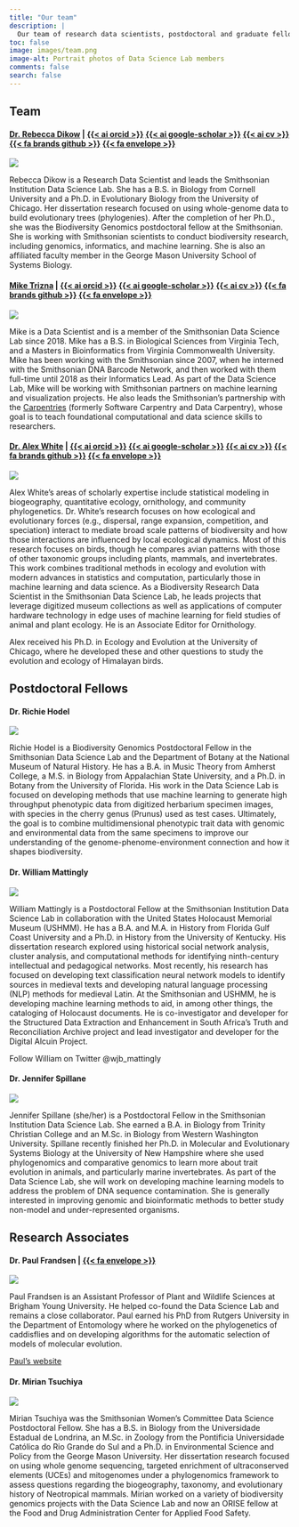 ```yaml
---
title: "Our team"
description: |
  Our team of research data scientists, postdoctoral and graduate fellows, academic interns, and research associates
toc: false
image: images/team.png
image-alt: Portrait photos of Data Science Lab members
comments: false
search: false
---
```

## Team
#### [**Dr. Rebecca Dikow**](https://profiles.si.edu/display/nDikowR9182012) |  [{{< ai orcid >}}](https://orcid.org/0000-0001-9668-3683) [{{< ai google-scholar >}}](https://scholar.google.com/citations?user=gBRB_OkAAAAJ&hl=en&oi=ao) [{{< ai cv >}}]() [{{< fa brands github >}}](https://github.com/rdikow) [{{< fa envelope >}}](mailto:dikowr@si.edu)  
  

::: {.column-margin}
![](images/headshots/Rebecca.jpeg)
:::

Rebecca Dikow is a Research Data Scientist and leads the Smithsonian Institution Data Science Lab. She has a B.S. in Biology from Cornell University and a Ph.D. in Evolutionary Biology from the University of Chicago. Her dissertation research focused on using whole-genome data to build evolutionary trees (phylogenies). After the completion of her Ph.D., she was the Biodiversity Genomics postdoctoral fellow at the Smithsonian. She is working with Smithsonian scientists to conduct biodiversity research, including genomics, informatics, and machine learning. She is also an affiliated faculty member in the George Mason University School of Systems Biology.

#### [**Mike Trizna**](https://profiles.si.edu/display/nTRIZNAM5302007) |  [{{< ai orcid >}}](https://orcid.org/0000-0002-0537-8382) [{{< ai google-scholar >}}](https://scholar.google.com/citations?user=dBG05GYAAAAJ&hl=en&oi=sra) [{{< ai cv >}}]() [{{< fa brands github >}}](https://github.com/miketrizna) [{{< fa envelope >}}](mailto:triznam@si.edu)

::: {.column-margin}
![](images/headshots/Mike.jpeg)
:::

Mike is a Data Scientist and is a member of the Smithsonian Data Science Lab since 2018. Mike has a B.S. in Biological Sciences from Virginia Tech, and a Masters in Bioinformatics from Virginia Commonwealth University. Mike has been working with the Smithsonian since 2007, when he interned with the Smithsonian DNA Barcode Network, and then worked with them full-time until 2018 as their Informatics Lead. As part of the Data Science Lab, Mike will be working with Smithsonian partners on machine learning and visualization projects. He also leads the Smithsonian's partnership with the [Carpentries](https://carpentries.org/) (formerly Software Carpentry and Data Carpentry), whose goal is to teach foundational computational and data science skills to researchers.

#### [**Dr. Alex White**](https://profiles.si.edu/display/nWhiteAE952018) |  [{{< ai orcid >}}](https://orcid.org/0000-0002-9708-2406) [{{< ai google-scholar >}}](https://scholar.google.dk/citations?user=YkggDqgAAAAJ&hl=en) [{{< ai cv >}}]() [{{< fa brands github >}}](https://github.com/aewhite100) [{{< fa envelope >}}](mailto:whiteae@si.edu)

::: {.column-margin}
![](images/headshots/Alex.png)
:::

Alex White’s areas of scholarly expertise include statistical modeling in biogeography, quantitative ecology, ornithology, and community phylogenetics. Dr. White’s research focuses on how ecological and evolutionary forces (e.g., dispersal, range expansion, competition, and speciation) interact to mediate broad scale patterns of biodiversity and how those interactions are influenced by local ecological dynamics. Most of this research focuses on birds, though he compares avian patterns with those of other taxonomic groups including plants, mammals, and invertebrates. This work combines traditional methods in ecology and evolution with modern advances in statistics and computation, particularly those in machine learning and data science. As a Biodiversity Research Data Scientist in the Smithsonian Data Science Lab, he leads projects that leverage digitized museum collections as well as applications of computer hardware technology in edge uses of machine learning for field studies of animal and plant ecology. He is an Associate Editor for Ornithology.

Alex received his Ph.D. in Ecology and Evolution at the University of Chicago, where he developed these and other questions to study the evolution and ecology of Himalayan birds.

## Postdoctoral Fellows
#### **Dr. Richie Hodel** 

::: {.column-margin}
![](images/headshots/Richie.jpeg)
:::

Richie Hodel is a Biodiversity Genomics Postdoctoral Fellow in the Smithsonian Data Science Lab and the Department of Botany at the National Museum of Natural History. He has a B.A. in Music Theory from Amherst College, a M.S. in Biology from Appalachian State University, and a Ph.D. in Botany from the University of Florida. His work in the Data Science Lab is focused on developing methods that use machine learning to generate high throughput phenotypic data from digitized herbarium specimen images, with species in the cherry genus (Prunus) used as test cases. Ultimately, the goal is to combine multidimensional phenotypic trait data with genomic and environmental data from the same specimens to improve our understanding of the genome-phenome-environment connection and how it shapes biodiversity.

#### **Dr. William Mattingly** 

::: {.column-margin}
![](images/headshots/William.jpeg)
:::

William Mattingly is a Postdoctoral Fellow at the Smithsonian Institution Data Science Lab in collaboration with the United States Holocaust Memorial Museum (USHMM). He has a B.A. and M.A. in History from Florida Gulf Coast University and a Ph.D. in History from the University of Kentucky. His dissertation research explored using historical social network analysis, cluster analysis, and computational methods for identifying ninth-century intellectual and pedagogical networks. Most recently, his research has focused on developing text classification neural network models to identify sources in medieval texts and developing natural language processing (NLP) methods for medieval Latin. At the Smithsonian and USHMM, he is developing machine learning methods to aid, in among other things, the cataloging of Holocaust documents. He is co-investigator and developer for the Structured Data Extraction and Enhancement in South Africa’s Truth and Reconciliation Archive project and lead investigator and developer for the Digital Alcuin Project.

Follow William on Twitter @wjb_mattingly

#### **Dr. Jennifer Spillane** 

::: {.column-margin}
![](images/headshots/JenniferS.jpeg)
:::

Jennifer Spillane (she/her) is a Postdoctoral Fellow in the Smithsonian Institution Data Science Lab. She earned a B.A. in Biology from Trinity Christian College and an M.Sc. in Biology from Western Washington University. Spillane recently finished her Ph.D. in Molecular and Evolutionary Systems Biology at the University of New Hampshire where she used phylogenomics and comparative genomics to learn more about trait evolution in animals, and particularly marine invertebrates. As part of the Data Science Lab, she will work on developing machine learning models to address the problem of DNA sequence contamination. She is generally interested in improving genomic and bioinformatic methods to better study non-model and under-represented organisms.

## Research Associates
#### **Dr. Paul Frandsen** | [{{< fa envelope >}}](mailto:paul_frandsen@byu.edu)

::: {.column-margin}
![](images/headshots/Paul.jpeg)
:::

Paul Frandsen is an Assistant Professor of Plant and Wildlife Sciences at Brigham Young University. He helped co-found the Data Science Lab and remains a close collaborator. Paul earned his PhD from Rutgers University in the Department of Entomology where he worked on the phylogenetics of caddisflies and on developing algorithms for the automatic selection of models of molecular evolution.

[Paul's website](http://paulfrandsen.com/)

#### **Dr. Mirian Tsuchiya** 

::: {.column-margin}
![](images/headshots/Mirian.jpeg)
:::

Mirian Tsuchiya was the Smithsonian Women's Committee Data Science Postdoctoral Fellow. She has a B.S. in Biology from the Universidade Estadual de Londrina, an M.Sc. in Zoology from the Pontificia Universidade Católica do Rio Grande do Sul and a Ph.D. in Environmental Science and Policy from the George Mason University. Her dissertation research focused on using whole genome sequencing, targeted enrichment of ultraconserved elements (UCEs) and mitogenomes under a phylogenomics framework to assess questions regarding the biogeography, taxonomy, and evolutionary history of Neotropical mammals. Mirian worked on a variety of biodiversity genomics projects with the Data Science Lab and now an ORISE fellow at the Food and Drug Administration Center for Applied Food Safety.

